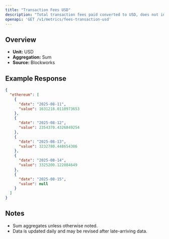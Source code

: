 ```yaml
---
title: "Transaction Fees USD"
description: "Total transaction fees paid converted to USD, does not include out-of-protocol tips or additional sources of revenue"
openapi: 'GET /v1/metrics/fees-transaction-usd'
---
```


## Overview

- **Unit:** USD
- **Aggregation:** Sum
- **Source:** Blockworks

## Example Response

```json
{
  "ethereum": [
    {
      "date": "2025-08-11",
      "value": 1631218.0110973653
    },
    {
      "date": "2025-08-12",
      "value": 2354370.4326849254
    },
    {
      "date": "2025-08-13",
      "value": 3232780.448654386
    },
    {
      "date": "2025-08-14",
      "value": 3325200.122084649
    },
    {
      "date": "2025-08-15",
      "value": null
    }
  ]
}
```

## Notes
- Sum aggregates unless otherwise noted.
- Data is updated daily and may be revised after late-arriving data.
